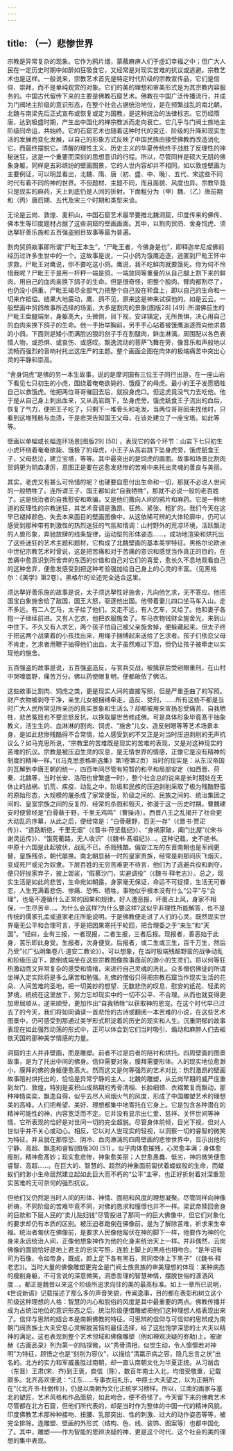 ```yaml
---
---
---
```

title: （一）悲惨世界
---



宗教是异常复杂的现象。它作为鸦片烟，蒙蔽麻痹人们于虚幻幸福之中；但广大人民在一定历史时期中如醉如狂吸食它，又经常是对现实苦难的抗议或逃避。宗教艺术也是这样。一般说来，宗教艺术首先是特定时代阶级的宗教宣传品，它们是信仰、崇拜，而不是单纯观赏的对象。它们的美的理想和审美形式是为其宗教内容服务的。中国古代留传下来的主要是佛教石窟艺术。佛教在中国广泛传播流行，并成为门阀地主阶级的意识形态，在整个社会占据统治地位，是在频繁战乱的南北朝。北魏与南梁先后正式宣布或恢复或定为国教，是这种统治的法律标志。它历经隋唐，达到极盛时期，产生出中国化的禅宗教派而走向衰亡。它几乎与门阀士族地主阶级同命运，共始终。它的石窟艺术也随着这种时代的变迁、阶级的升降和现实生活的发展而变化发展，以自己的形象方式反映了中国民族由接受佛教而改造消化它，而最终摆脱它。清醒的理性主义、历史主义的华夏传统终于战胜了反理性的神秘迷狂，这是一个重要而深刻的思想意识的行程。所以，尽管同样是硕大无朋的佛象身躯，同样是五彩缤纷的壁画图景，它的人世内容却并不相同。如以敦煌壁画为主要例证，可以明显看出，北魏、隋、唐（初、盛、中、晚）、五代、宋这些不同时代有着不同的神的世界。不但题材、主题不同，而且面貌、风度也异。宗教毕竟只是现实的麻药，天上到底仍是人间的折射。下面粗分为（甲）魏、（乙）唐前期和（丙）唐后期、五代及宋三个时期和类型来谈。

无论是云岗、敦煌、麦积山，中国石窟艺术最早要推北魏洞窟，印度传来的佛传、佛本生等印度题材占据了这些洞窟的壁画画面。其中，以割肉贸鸽、舍身饲虎、须达拏好善乐施和五百强盗剜目故事等最为普遍。

割肉贸鸽故事即所谓“尸毗王本生”。“尸毗王者，今佛身是也”，即释迦牟尼成佛前经历过许多生世中的一个。这故事是说，一只小鸽为饿鹰追逐，逃匿到尸毗王怀中求救，尸毗王对鹰说，你不要吃这小鸽。鹰说，我不吃鲜肉就要饿死。你为何不怜惜我呢？尸毗王于是用一杆秤一端是鸽，一端放同等重量的从自己腿上割下来的鲜肉，用自己的血肉来换下鸽子的生命。但是很奇怪，把整个股肉、臂肉都割尽了，也仍没小鸽重。尸毗王竭尽全部气力把整个自己投在秤盘上，即以自己的生命和一切来作抵偿。结果大地震动，鹰、鸽不见，原来这是神来试探他的，如是云云。一般壁画中贸鸽故事所选择的场面，大多是割肉的景象[图版28] [49] :所谓佛前生的尸毗王盘腿端坐，身躯髙大，头微侧，目下视，安详镇定，无所畏惧，决心用自己的血肉来换下鸽子的生命。他一手抬举胸前，另手手心站着被饿鹰追逐而向他求救的小鸽。下面则是矮小而满脸凶狠的刽子手在割腿肉，鲜血淋漓。周围配以各色表情人物，或恐惧、或哀伤、或感叹。飘逸流动的菩萨飞舞在旁，像音乐和声般地以流畅而强烈的音响衬托出这庄严的主题。整个画面企图在肉体的极端痛苦中突出心灵的平静和崇高。

“舍身饲虎”是佛的另一本生故事，说的是摩诃国有三位王子同行出游，在一座山岩下看见七只初生的小虎，围绕着奄奄欲毙的、饿瘦了的母虎。最小的王子发愿牺牲自己以救饿虎。他把两位哥哥催回去后，就投身虎口。但这虎竟没气力去吃他。他于是从自己身上刺出血来，又从高岩跳下，坠身虎旁。饿虎舐食王子流出的血后，恢复了气力，便把王子吃了，只剩下一堆骨头和毛发。当两位哥哥回来找他时，只看到这堆残骸与血渍，于是悲哭告知国王父母，在该处建立了一座宝塔。如此等等。

壁画以单幅或长幅连环场景[图版29] [50] ，表现它的各个环节：山岩下七只初生小虎环绕着奄奄欲毙、饿极了的母虎，小王子从高岩跳下坠身虎旁，饿虎舐食王子，父母悲泣，建立宝塔，等等。其中最突出的是饲虎的画面。故事和场景比割肉贸鸽更为阴森凄厉，意图正是要在这愈发悲惨的苦难中来托出灵魂的善良与美丽。

其实，老虎又有甚么可怜惜的呢？也硬要自愿付出生命和一切，那就不必说人世间的一般牺牲了。连所谓王子、国王都如此“自我牺牲”，那就不必说一般的老百姓了。这是统治者的自我慰安和欺骗，又是他们撒向人间的鸦片和麻药。它是一种地道的反理性的宗教迷狂，其艺术音调是激昂、狂热、紧张、粗犷的。我们今天在这早已褪掉颜色、失去本来面目的壁画图像中，从这依稀可辨的大体轮廓中，仍可以感受到那种带有刺激性的热烈迷狂的气氛和情调：山村野外的荒凉环境，活跃飘动的人兽形象，奔驰放肆的线条旋律，运动型的形体姿态……，成功地渲染和烘托出了这些迷狂的艺术主题和题材，它构成了北魏壁画的基本美学特征。黑格尔论欧洲中世纪宗教艺术时曾说，这是把苦痛和对于苦痛的意识和感觉当作真正的目的，在苦痛中愈意识到所舍弃的东西的价值和自己对它们的喜爱，愈长久不息地观看自己的这种舍弃，便愈发感受到把这种考验强加给自己身上的心灵的丰富。（见黑格尔：《美学》第2卷）。黑格尔的论述完全适合这里。

须达拏好善乐施的故事是说，太子须达拏性好施舍，凡向他乞求，无不答应。他把国宝白象施舍给了敌国，国王大怒，驱逐他出国。他带着妻儿四口坐马车入山。走不多远，有二人乞马，太子给了他们。又走不远，有人乞车，又给了。他和妻子各抱一子继续前进。又有人乞衣，他把衣服施舍了。车马衣物钱财全施舍光，来到山中住下。不久又有人求乞，两个孩子怕自己被父亲施舍掉，便躲藏起来。但太子终于把这两个战栗着的小孩找出来，用绳子捆缚起来送给了乞求者。孩子们依恋父母不肯走，乞求者用鞭子抽得他们出血，太子虽然难过下泪，但仍让孩子被牵走以实现他的施舍。

五百强盗的故事是说，五百强盗造反，与官兵交战，被擒获后受剜眼重刑，在山村中哭嚎震野，痛苦万分。佛以药使眼复明，便都皈依了佛法。

这些故事比割肉、饲虎之类，更是现实人间的直接写照，但是严重歪曲了的写照。财产衣物被剥夺干净，亲生儿女被捆缚牵走，造反、受刑，……所有这些不都是当时广大人民所常见所亲历的真实景象和生活么？却都被用来宣扬忍受痛苦、自我牺牲，悲苦冤屈也不要忿怒反抗，以换取屡世苦修成佛。可是具体形象毕竟髙于抽象教义，活生生的、血淋淋的割肉、饲虎、“施舍”儿女、造反剜眼等等艺术场景本身，是如此悲惨残酷得不合常情，给人感受到的不又正是对当时压迫剥削的无声抗议么？如马克思所说，“宗教里的苦难既是现实的苦难的表现，又是对这种现实的苦难的抗议。宗教是被压迫生灵的叹息，是无情世界的情感，正像它是没有精神的制度的精神一样。”(《马克思恩格斯选集》第1卷第2页）当时的现实是：从东汉帝国的瓦解到李唐王朝的统一，四百年间尽管有短暂的和平和局部安定（如西晋、苻秦、北魏等，当时长安、洛阳也曾繁盛一时），整个社会总的说来是长时期处在无休止的战祸、饥荒、疾疫、动乱之中，阶级和民族的压迫剥削采取了极为残酷野蛮的原始形态，大规模的屠杀成了家常便饭，阶级之间的、民族之间的、统治集团之间的、皇室宗族之间的反复的、经常的杀戮和毁灭，弥漫于这一历史时期。曹魏建安时便曾经是“白骨蔽于野，千里无鸡鸣”（曹操诗）。西晋八王之乱揭开了社会更大动乱的序幕，从此之后，便经常是：“白骨蔽野，百无一存”（《晋书·贾疋传》）、“道路断绝，千里无烟”（《晋书·苻坚载纪》）、“身祸家破，阖门比屋”(《宋书·谢灵运传》）、“饿死衢路，无人收识”（《魏书·髙祖纪》)…。这种记载，史不绝书。中原十六国是此起彼伏，战乱不已，杀戮残酷。偏安江左的东晋南朝也是军阀更替，皇族残杀，朝代屡换。南北朝显赫一时的皇家贵族，经常是刹那间灰飞烟灭，变成死尸或沦为奴隶。下层百姓的无穷苦难更不待言，他们为了逃避兵役和剥夺，便只好抛家弃子，披上袈裟，“假慕沙门，实避调役”（《魏书·释老志》）。总之，现实生活是如此的悲苦，生命宛如朝露，身家毫无保证，命运不可捉摸，生活无可眷恋，人生充满着悲伤、惨痛、恐怖、牺牲，事物似乎根本没有什么“公平”与“合理”，也毫不遵循什么正常的因果和规律。好人遭恶报，坏蛋占上风，身家不相保，一生尽苦辛…。为什么会这样?为什么要这样?这似乎非理性所能解答，也不是传统的儒家孔孟或道家老庄所能说明。于是佛教便走进了人们的心灵。既然现实世界毫无公平和合理可言，于是把因果寄托于轮回，把合理委之于“来生”和“天国”。“经曰，业有三报，一者现报，二者生报，三者后报。现报者，善恶始于此身，苦乐即此身受。生报者，次身便受。后报者，或二生或三生，百千万生，然后乃受”(《广弘明集卷八·道安二教论》）。可以想象，在当时极端残醅野蛮的战争动乱和阶级压迫下，跪倒或端坐在这些宗教图像故事面前的渺小的生灵们，将以何等狂热激动而又异常复杂的感受和情绪，来进行自己灵魂的洗礼。众多僧侣佛徒的所谓坐禅入定实际将是多么痛苦和勉强。礼佛的僧俗只得把宗教石窟当作现实生活的花朵、人间苦难的圣地，把一切美妙的想望、无数悲伤的叹息、慰安的纸花、轻柔的梦境，统统在这里放下，努力忘却现实中的一切不公平、不合理。从而也就变得更加卑屈顺从，逆来顺受，更加作出“自我牺牲”以获取神的恩宠。在这个时代早已过去了的今天，我们将如同诵读一首悲怆的古诗或翻阅一本苦难的小说，在这些艺术图景中，仍可感受到那通过美学形式积淀着的历史的现实和人生。沉重阴郁的故事表现在如此强烈动荡的形式中，正可以体会到它们当时吸引、煽动和麻醉人们去皈依天国的那种美学情感的力量。

洞窟的主人并非壁画，而是雕塑。前者不过是后者的陪衬和烘托。四周壁画的图景故事，是为了托出中间的佛身。信仰需要对象，膜拜需要形体。人的现实地位愈渺小，膜拜的佛的身躯便愈髙大。然而这又是何等强烈的艺术对比：热烈激昂的壁画故事陪衬烘托出的，恰恰是异常宁静的主人。北魏的雕塑，从云岗早期的威严庄重到龙门、敦煌，特别是麦积山成熟期的秀骨清相、长脸细颈、衣褶繁复而飘动，那种神情奕奕，飘逸自得，似乎去尽人间烟火气的风度，形成了中国雕塑艺术的理想美的高峰。人们把希望、美好、理想都集中地寄托在它身上。它是包含各种潜在的精神可能性的神，内容宽泛而不定。它并没有显示出仁爱、慈祥、关怀世间等神情，它所表现的恰好是对世间一切的完全超脱。尽管身体前倾，目光下视，但对人世似乎并不关心或动心。相反，它以对人世现实的轻视，以洞察一切的睿智的微笑为特征，并且就在那惊恐、阴冷、血肉淋漓的四周壁画的悲惨世界中，显示出他的宁静、高超、飘逸和睿智[图版30] [51] 。似乎肉体愈摧残，心灵愈丰满；身体愈瘦削，精神愈髙妙；现实愈悲惨，神象愈美丽；人世愈愚蠢、低劣，神的微笑便愈睿智、高超……。在巨大的、智慧的、超然的神象面前匐伏着蝼蚁般的生命，而蝼蚁们的渺小生命居然建立起如此巨大而不朽的“公平”主宰，也正好折射着对深重现实苦难的无可奈何的强烈抗议。

但他们又仍然是当时人间的形体、神情、面相和风度的理想凝聚。尽管同样向神像祈祷，不同阶级的苦难毕竟不同，对佛的恳求和憧憬也并不一样。梁武帝赎回舍身的巨款和下层人民的“卖儿贴妇钱”尽管投进了那同一的巨大佛像中，但它们对象化的要求却仍有本质的区别。被压迫者跪倒在佛像前，是为了解除苦难，祈求来生幸福。统治者匍伏在佛像前，是要求人民像他匐伏在神的脚下一样，他要作为神的化身来永远统治人间，正像他想象神作为他的化身来统治天上一样。并非偶然，云岗佛像的面貌恰好是地上君主的忠实写照，连脸上脚上的黑疮也相吻合。“是年诏有司为石像，令如帝身，既成，颜上足下各有黑石，冥同帝体上下黑子”（《魏书·释老志》)。当时大量的佛像雕塑更完全是门阀士族贵族的审美理想的体现：某种病态的痩削身躯，不可言说的深意微笑，洞悉哲理的智慧神情，摆脱世俗的潇洒风度…，都正是魏晋以来这个阶级所追求向往的美的最髙标准。如上一章所已说明，《世说新语》记载描述了那么多的声音笑貌，传闻逸事，目的都在表彰和树立这个阶级这种理想的人格：智慧的内心和脱俗的风度是其中最重要的两点。佛教传播并成为占统治地位的意识形态之后，统治阶级便借雕塑把他们这种理想人格表现出来了。信仰与思辨的结合本是南朝佛教的特征，可思辨的信仰与可信仰的思辨成为南朝门阀贵族士大夫安息心灵解脱苦恼的最佳选择，给了这批饱学深思的士大夫以精神的满足。这也表现到整个艺术领域和佛像雕塑（例如禅观决疑的弥勒)上。被谢赫《古画品录》列为第一的陆探微，以“秀骨清相，似觉生动，令人懔懔若对神明”为特征，顾悟之也是“刻削为容仪”，以描绘“清羸示病之容，隐几忘言之状”出名的。北方的实力和军威虽胜过南朝，却一直认南朝文化为华夏正统。从习凿齿（东晋）王肃(宋、齐)到王褒，庾信（陈），数百年南士入北，均倍受敬重，记载颇多。北齐高欢便说：“江东……专事衣冠礼乐，中原士大夫望之，以为正朔所在”(《北齐书·杜弼传》)，仍是以南朝为文化正统学习榜样。所以，江南的画家与塞北的塑匠，艺术风格和作品面貌，如此吻合，便不奇怪了。今天留下来的佛教艺术尽管都在北方石窟，但他们所代表的，却是当时作为整体的中国一代的精神风貌。印度佛教艺术那种种接吻、扭腰、乳部突出、性的刺激、过大的动作姿态等等，被完全排除。连雕塑、壁画的外形式（结构、色、线、装饰、图案等）也都中国化了。其中，雕塑——作为智能的思辨决疑的神，更是这个时代、这个社会的美的理想的集中表现。